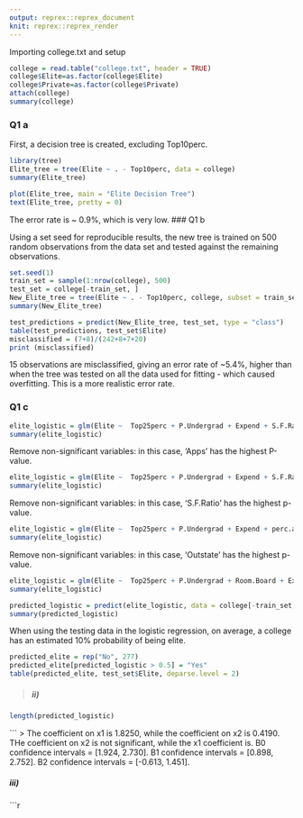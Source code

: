 ```yaml
---
output: reprex::reprex_document
knit: reprex::reprex_render
---
```


Importing college.txt and setup

```r

college = read.table("college.txt", header = TRUE)
college$Elite=as.factor(college$Elite)
college$Private=as.factor(college$Private)
attach(college)
summary(college)

```

### Q1 a

First, a decision tree is created, excluding Top10perc.
```r
library(tree)
Elite_tree = tree(Elite ~ . - Top10perc, data = college)
summary(Elite_tree)

plot(Elite_tree, main = "Elite Decision Tree")
text(Elite_tree, pretty = 0)
```
The error rate is ~ 0.9%, which is very low.
### Q1 b

Using a set seed for reproducible results, the new tree is trained on 500 random observations 
from the data set and tested against the remaining observations.
```r
set.seed(1)
train_set = sample(1:nrow(college), 500)
test_set = college[-train_set, ]
New_Elite_tree = tree(Elite ~ . - Top10perc, college, subset = train_set)
summary(New_Elite_tree)
```

```r
test_predictions = predict(New_Elite_tree, test_set, type = "class")
table(test_predictions, test_set$Elite)
misclassified = (7+8)/(242+8+7+20)
print (misclassified)
```
15 observations are misclassified, giving an error rate of ~5.4%, higher than when the tree was tested 
on all the data used for fitting - which caused overfitting. This is a more realistic error rate. 

### Q1 c
```r
elite_logistic = glm(Elite ~  Top25perc + P.Undergrad + Expend + S.F.Ratio + perc.alumni + Room.Board + Outstate + Apps, college, family = "binomial", subset = train_set)
summary(elite_logistic)
```
Remove non-significant variables: in this case, 'Apps' has the highest P-value.

```r
elite_logistic = glm(Elite ~  Top25perc + P.Undergrad + Expend + S.F.Ratio + perc.alumni + Room.Board + Outstate, college, family = "binomial", subset = train_set)
summary(elite_logistic)
```
Remove non-significant variables: in this case, 'S.F.Ratio' has the highest p-value.

```r
elite_logistic = glm(Elite ~  Top25perc + P.Undergrad + Expend + perc.alumni + Room.Board + Outstate, college, family = "binomial", subset = train_set)
summary(elite_logistic)
```
Remove non-significant variables: in this case, 'Outstate' has the highest p-value.

```r
elite_logistic = glm(Elite ~  Top25perc + P.Undergrad + Room.Board + Expend + perc.alumni, college, family = "binomial", subset = train_set)
summary(elite_logistic)
```
```r
predicted_logistic = predict(elite_logistic, data = college[-train_set,], type = "response")
summary(predicted_logistic)
```
When using the testing data in the logistic regression, on average, a college has an estimated 10% probability of being elite.

```r
predicted_elite = rep("No", 277)
predicted_elite[predicted_logistic > 0.5] = "Yes"
table(predicted_elite, test_set$Elite, deparse.level = 2)
```

> ##### ii)
```r
length(predicted_logistic)
```
```
> The coefficient on x1 is 1.8250, while the coefficient on x2 is 0.4190. THe coefficient on x2 is not significant, while the x1 coefficient is. B0 confidence intervals = [1.924, 2.730]. B1 confidence intervals = [0.898, 2.752]. B2 confidence intervals = [-0.613, 1.451].

##### iii)
```r